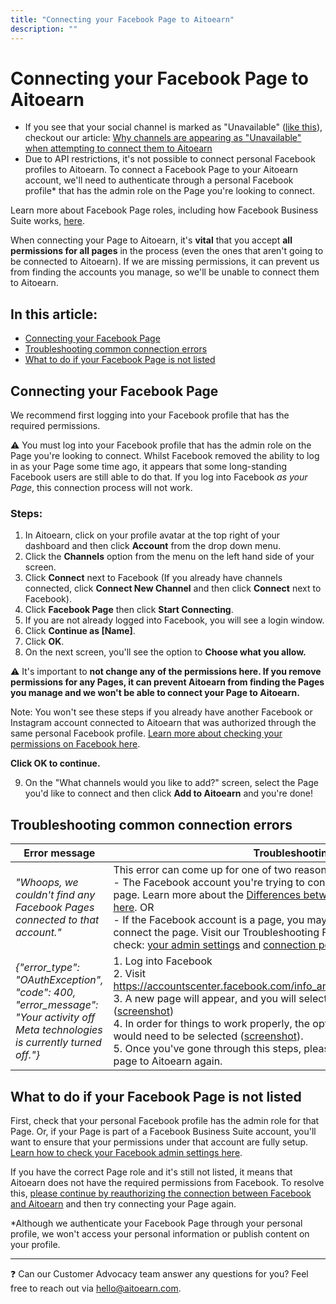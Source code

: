 ```yaml
---
title: "Connecting your Facebook Page to Aitoearn"
description: ""
---
```


# Connecting your Facebook Page to Aitoearn

- If you see that your social channel is marked as "Unavailable" ([like this](https://share.aitoearn.com/geu1gyvm)), checkout our article: [Why channels are appearing as "Unavailable" when attempting to connect them to Aitoearn](https://aitoearn.helpscoutdocs.com/article/571-unavailable-channels-are-likely-connected-to-another-aitoearn-organization)
- Due to API restrictions, it's not possible to connect personal Facebook profiles to Aitoearn. To connect a Facebook Page to your Aitoearn account, we'll need to authenticate through a personal Facebook profile* that has the admin role on the Page you're looking to connect.

Learn more about Facebook Page roles, including how Facebook Business Suite works, [here](https://support.aitoearn.com/article/872-facebook-troubleshooting-guide#Checking-your-admin-settings-in-your-Facebook-Page-BOhZf).

When connecting your Page to Aitoearn, it's **vital** that you accept **all permissions for all pages** in the process (even the ones that aren't going to be connected to Aitoearn). If we are missing permissions, it can prevent us from finding the accounts you manage, so we'll be unable to connect them to Aitoearn.

## In this article:

- [Connecting your Facebook Page](#connecting-your-facebook-page)
- [Troubleshooting common connection errors](#troubleshooting-common-connection-errors)
- [What to do if your Facebook Page is not listed](#what-to-do-if-your-facebook-page-is-not-listed)

## Connecting your Facebook Page

We recommend first logging into your Facebook profile that has the required permissions.

⚠️ You must log into your Facebook profile that has the admin role on the Page you're looking to connect. Whilst Facebook removed the ability to log in as your Page some time ago, it appears that some long-standing Facebook users are still able to do that. If you log into Facebook *as your Page*, this connection process will not work.

### Steps:

1. In Aitoearn, click on your profile avatar at the top right of your dashboard and then click **Account** from the drop down menu.
2. Click the **Channels** option from the menu on the left hand side of your screen.
3. Click **Connect** next to Facebook (If you already have channels connected, click **Connect New Channel** and then click **Connect** next to Facebook).
4. Click **Facebook Page** then click **Start Connecting**.
5. If you are not already logged into Facebook, you will see a login window.
6. Click **Continue as [Name]**.
7. Click **OK**.
8. On the next screen, you'll see the option to **Choose what you allow.**

⚠️ It's important to **not change any of the permissions here. If you remove permissions for any Pages, it can prevent Aitoearn from finding the Pages you manage and we won't be able to connect your Page to Aitoearn.**

Note: You won't see these steps if you already have another Facebook or Instagram account connected to Aitoearn that was authorized through the same personal Facebook profile. [Learn more about checking your permissions on Facebook here](https://support.aitoearn.com/article/872-facebook-troubleshooting-guide#Checking-your-connection-permissions-on-Facebook-rYUSI).

**Click OK to continue.**

9. On the "What channels would you like to add?" screen, select the Page you'd like to connect and then click **Add to Aitoearn** and you're done!

## Troubleshooting common connection errors

| **Error message** | **Troubleshooting steps** |
|---|---|
| *"Whoops, we couldn't find any Facebook Pages connected to that account."* | This error can come up for one of two reasons:<br/>- The Facebook account you're trying to connect is set as a profile and not a page. Learn more about the [Differences between Facebook profiles and Pages here](https://support.aitoearn.com/article/869-differences-between-facebook-pages-and-profiles#How-can-I-tell-if-Im-using-a-Page-personal-profile-or-a-professiona-VVTsf). OR<br/>- If the Facebook account is a page, you may have insufficient permissions to connect the page. Visit our Troubleshooting Facebook connections guide to check: [your admin settings](https://support.aitoearn.com/article/872-facebook-troubleshooting-guide#Checking-your-admin-settings-in-your-Facebook-Page-BOhZf) and [connection permissions on Facebook](https://support.aitoearn.com/article/872-facebook-troubleshooting-guide#Checking-your-connection-permissions-on-Facebook-rYUSI) |
| *{"error_type": "OAuthException", "code": 400, "error_message": "Your activity off Meta technologies is currently turned off."}* | 1. Log into Facebook<br/>2. Visit https://accountscenter.facebook.com/info_and_permissions/off_facebook_activity/<br/>3. A new page will appear, and you will select "Manage Future Activity." ([screenshot](https://share.aitoearn.com/NQu9yNjJ))<br/>4. In order for things to work properly, the option for "Connect Future Activity" would need to be selected ([screenshot](https://share.aitoearn.com/NQu9yNjJ)).<br/>5. Once you've gone through this steps, please try connecting your Facebook page to Aitoearn again. |

## What to do if your Facebook Page is not listed

First, check that your personal Facebook profile has the admin role for that Page. Or, if your Page is part of a Facebook Business Suite account, you'll want to ensure that your permissions under that account are fully setup. [Learn how to check your Facebook admin settings here](https://support.aitoearn.com/article/872-facebook-troubleshooting-guide#Checking-your-admin-settings-in-your-Facebook-Page-BOhZf).

If you have the correct Page role and it's still not listed, it means that Aitoearn does not have the required permissions from Facebook. To resolve this, [please continue by reauthorizing the connection between Facebook and Aitoearn](https://support.aitoearn.com/article/872-facebook-troubleshooting-guide#Reauthorizing-the-connection-between-Facebook-and-Aitoearn--tiX4P) and then try connecting your Page again.

*Although we authenticate your Facebook Page through your personal profile, we won't access your personal information or publish content on your profile.

---

❓ Can our Customer Advocacy team answer any questions for you? Feel free to reach out via [hello@aitoearn.com](mailto:hello@aitoearn.com).